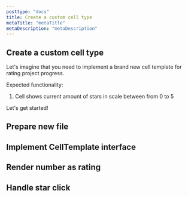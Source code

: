 ```yaml
---
posttype: "docs"
title: Create a custom cell type
metaTitle: "metaTitle"
metaDescription: "metaDescription"
---
```


## Create a custom cell type

Let's imagine that you need to implement a brand new cell template for rating project progress.

Expected functionality:
1. Cell shows current amount of stars in scale between from 0 to 5

Let's get started!

## Prepare new file

## Implement CellTemplate interface 

## Render number as rating

## Handle star click

